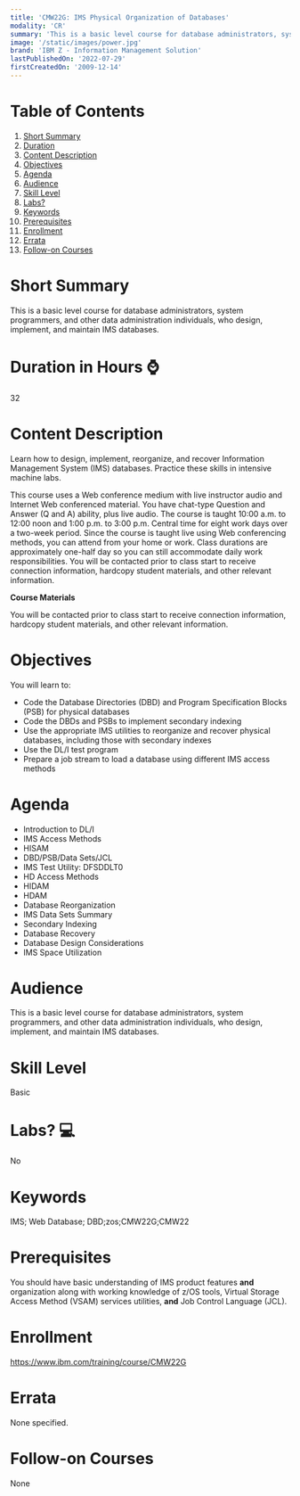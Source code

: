 ```yaml
---
title: 'CMW22G: IMS Physical Organization of Databases'
modality: 'CR'
summary: 'This is a basic level course for database administrators, system programmers, and other data administration individuals, who design, implement, and maintain IMS databases.'
image: '/static/images/power.jpg'
brand: 'IBM Z - Information Management Solution'
lastPublishedOn: '2022-07-29'
firstCreatedOn: '2009-12-14'
---
```

# Table of Contents
1.  [Short Summary](#short-summary)
2.  [Duration](#duration-in-hours-)
3.  [Content Description](#content-description)
4.  [Objectives](#objectives)
5.  [Agenda](#agenda)
6.  [Audience](#audience)
7.  [Skill Level](#skill-level)
8.  [Labs?](#labs-)
9.  [Keywords](#keywords)
10. [Prerequisites](#prerequisites)
11. [Enrollment](#enrollment)
12. [Errata](#errata)
13. [Follow-on Courses](#follow-on-courses)

# Short Summary
This is a basic level course for database administrators, system programmers, and other data administration individuals, who design, implement, and maintain IMS databases.

# Duration in Hours ⌚
32

# Content Description
Learn how to design, implement, reorganize, and recover Information Management System (IMS) databases. Practice these skills in intensive machine labs.


This course uses a Web conference medium with live instructor audio and Internet Web conferenced material. You have chat-type Question and Answer (Q and A) ability, plus live audio. The course is taught 10:00 a.m. to 12:00 noon and 1:00 p.m. to 3:00 p.m. Central time for eight work days over a two-week period. Since the course is taught live using Web conferencing methods, you can attend from your home or work. Class durations are approximately one-half day so you can still accommodate daily work responsibilities. You will be contacted prior to class start to receive connection information, hardcopy student materials, and other relevant information.


**Course Materials**


You will be contacted prior to class start to receive connection information, hardcopy student materials, and other relevant information.



# Objectives
You will learn to:


* Code the Database Directories (DBD) and Program Specification Blocks (PSB) for physical databases
* Code the DBDs and PSBs to implement secondary indexing
* Use the appropriate IMS utilities to reorganize and recover physical databases, including those with secondary indexes
* Use the DL/I test program
* Prepare a job stream to load a database using different IMS access methods


# Agenda
* Introduction to DL/I
* IMS Access Methods
* HISAM
* DBD/PSB/Data Sets/JCL
* IMS Test Utility: DFSDDLT0
* HD Access Methods
* HIDAM
* HDAM
* Database Reorganization
* IMS Data Sets Summary
* Secondary Indexing
* Database Recovery
* Database Design Considerations
* IMS Space Utilization


# Audience
This is a basic level course for database administrators, system programmers, and other data administration individuals, who design, implement, and maintain IMS databases.



# Skill Level
Basic               

# Labs? 💻
No

# Keywords
IMS; Web Database; DBD;zos;CMW22G;CMW22

# Prerequisites
You should have basic understanding of IMS product features **and** organization along with working knowledge of z/OS tools, Virtual Storage Access Method (VSAM) services utilities, **and** Job Control Language (JCL).



# Enrollment
https://www.ibm.com/training/course/CMW22G

# Errata
None specified.

# Follow-on Courses
None

